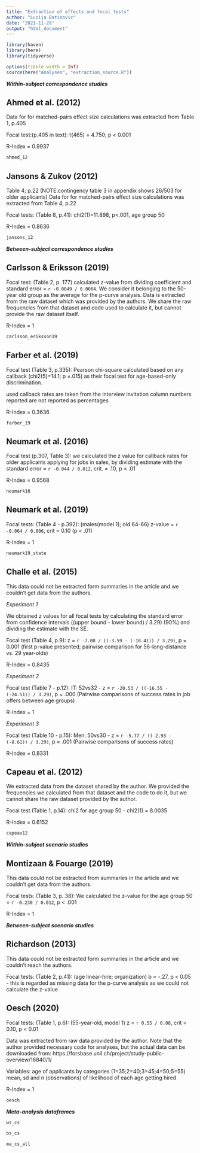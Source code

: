 ```yaml
---
title: "Extraction of effects and focal tests"
author: "Lucija Batinovic"
date: "2021-11-28"
output: "html_document"
---
```


```r

library(haven)
library(here)
library(tidyverse)

options(tibble.width = Inf)
source(here("Analyses", "extraction_source.R"))

```


***Within-subject correspondence studies***

## Ahmed et al. (2012)

Data for for matched-pairs effect size calculations was extracted from Table 1, p.405

Focal test:(p.405 in text): t(465) = 4.750; p < 0.001

R-Index = 0.9937

```r

ahmed_12

```


## Jansons & Zukov (2012)

Table 4; p.22 (NOTE:contingency table 3 in appendix shows 26/503 for older applicants)
Data for for matched-pairs effect size calculations was extracted from Table 4, p.22

Focal tests: (Table 8, p.41): chi2(1)=11.898, p<.001, age group 50  

R-Index = 0.8636

```r

jansons_12

```



***Between-subject correspondence studies***

## Carlsson & Eriksson (2019) 

Focal test: (Table 2, p. 177) calculated z-value from dividing coefficient and standard error = `r -0.0049 / 0.0004`. We consider it belonging to the 50-year old group as the average for the p-curve analysis.
Data is extracted from the raw dataset which was provided by the authors. We share the raw frequencies from that dataset and code used to calculate it, but cannot provide the raw dataset itself.

R-Index = 1

```r

carlsson_eriksson19 

```


## Farber et al. (2019) 

Focal test (Table 3, p.335): Pearson chi-square calculated based on any callback (chi2(5)=14.1; p =.015) as their focal test for age-based-only discrimination. 

used callback rates are taken from the interview invitation column
numbers reported are not reported as percentages

R-Index = 0.3636

```r

farber_19 

```

## Neumark et al. (2016) 

Focal test (p.307, Table 3): we calculated the z value for callback rates for older applicants applying for jobs in sales, by dividing estimate with the standard error = `r -0.044 / 0.012`, crit. = .10, p < .01

R-Index = 0.9568


```r

neumark16 

```


## Neumark et al. (2019)

Focal tests: (Table 4 - p.392): (males(model 1); old 64-66) z-value = `r -0.064 / 0.006`,
crit = 0.10 (p < .01)

R-Index = 1


```r

neumark19_state

```


## Challe et al. (2015)

This data could not be extracted form summaries in the article and we couldn't get data from the authors.

*Experiment 1*

We obtained z values for all focal tests by calculating the standard error from confidence intervals ((upper bound - lower bound) / 3.29) (90%) and dividing the estimate with the SE.

Focal test (Table 4, p.9): z = `r -7.00 / ((-3.59 - (-10.41)) / 3.29)`,  p = 0.001 (first p-value presented; pairwise comparison for 56-long-distance vs. 29 year-olds)

R-Index = 0.8435

*Experiment 2*

Focal test (Table 7 - p.12): IT: 52vs32 - z = `r -20.53 / ((-16.55 - (-24.51)) / 3.29)`,  p = .000 (Pairwise comparisons of success rates in job offers between age groups)

R-Index = 1

*Experiment 3*

Focal test (Table 10 - p.15): Men: 50vs30 - z = `r -5.77 / ((-2.93 - (-8.61)) / 3.29)`, p = .001 (Pairwise comparisons of success rates)

R-Index = 0.8331

## Capeau et al. (2012) 

We extracted data from the dataset shared by the author. We provided the frequencies we calculated from that dataset and the code to do it, but we cannot share the raw dataset provided by the author.

Focal test (Table 1, p.14): chi2 for age group 50 - chi2(1) = 8.0035

R-Index = 0.6152

```r

capeau12

```


***Within-subject scenario studies***

## Montizaan & Fouarge (2019) 

This data could not be extracted from summaries in the article and we couldn't get data from the authors.

Focal tests: (Table 3, p. 38): We calculated the z-value for the age group 50 = `r -0.230 / 0.012`, p < .001 

R-Index = 1

***Between-subject scenario studies***

## Richardson (2013)

This data could not be extracted form summaries in the article and we couldn't reach the authors.

Focal tests: (Table 2, p.41): (age linear-hire; organization) b = -.27, p < 0.05 - this is regarded as missing data for the p-curve analysis as we could not calculate the z-value

## Oesch (2020) 

Focal tests: (Table 1, p.6): (55-year-old, model 1) z = `r 0.55 / 0.08`,
crit = 0.10, p < 0.01

Data was extracted from raw data provided by the author. Note that the author provided necessary code for analyses, but the actual data can be downloaded from: https://forsbase.unil.ch/project/study-public-overview/16840/1/

Variables:
age of applicants by categories (1=35;2=40;3=45;4=50;5=55)
mean, sd and n (observations) of likelihood of each age getting hired

R-Index = 1


```r

oesch

```



***Meta-analysis dataframes***


```r
ws_cs 

```

```r

bs_cs 

```

```r

ma_cs_all 

```

















